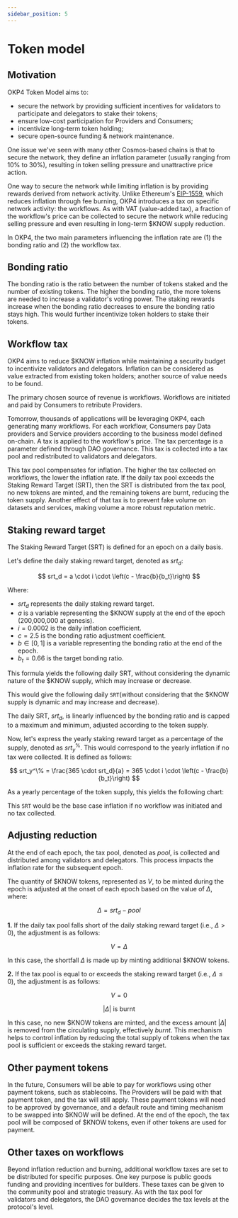 ```yaml
---
sidebar_position: 5
---
```


# Token model

## Motivation

OKP4 Token Model aims to:

- secure the network by providing sufficient incentives for validators to participate and delegators to stake their tokens;
- ensure low-cost participation for Providers and Consumers;
- incentivize long-term token holding;
- secure open-source funding & network maintenance.

One issue we've seen with many other Cosmos-based chains is that to secure the network, they define an inflation parameter (usually ranging from 10% to 30%), resulting in token selling pressure and unattractive price action.

One way to secure the network while limiting inflation is by providing rewards derived from network activity. Unlike Ethereum's [EIP-1559](https://eips.ethereum.org/EIPS/eip-1559), which reduces inflation through fee burning, OKP4 introduces a tax on specific network activity: the workflows. As with VAT (value-added tax), a fraction of the workflow's price can be collected to secure the network while reducing selling pressure and even resulting in long-term $KNOW supply reduction.

In OKP4, the two main parameters influencing the inflation rate are (1) the bonding ratio and (2) the workflow tax.

## Bonding ratio

The bonding ratio is the ratio between the number of tokens staked and the number of existing tokens. The higher the bonding ratio, the more tokens are needed to increase a validator's voting power. The staking rewards increase when the bonding ratio decreases to ensure the bonding ratio stays high. This would further incentivize token holders to stake their tokens.

## Workflow tax

OKP4 aims to reduce $KNOW inflation while maintaining a security budget to incentivize validators and delegators. Inflation can be considered as value extracted from existing token holders; another source of value needs to be found.

The primary chosen source of revenue is workflows. Workflows are initiated and paid by Consumers to retribute Providers.

Tomorrow, thousands of applications will be leveraging OKP4, each generating many workflows. For each workflow, Consumers pay Data providers and Service providers according to the business model defined on-chain. A tax is applied to the workflow's price. The tax percentage is a parameter defined through DAO governance. This tax is collected into a tax pool and redistributed to validators and delegators.

This tax pool compensates for inflation. The higher the tax collected on workflows, the lower the inflation rate. If the daily tax pool exceeds the Staking Reward Target (SRT), then the SRT is distributed from the tax pool, no new tokens are minted, and the remaining tokens are burnt, reducing the token supply.
Another effect of that tax is to prevent fake volume on datasets and services, making volume a more robust reputation metric.

## Staking reward target

The Staking Reward Target (SRT) is defined for an epoch on a daily basis.

Let's define the daily staking reward target, denoted as $srt_d$:

$$
srt_d = a \cdot i \cdot \left(c - \frac{b}{b_t}\right)
$$

Where:

- $srt_d$ represents the daily staking reward target.
- $a$ is a variable representing the $KNOW supply at the end of the epoch (200,000,000 at genesis).
- $i = 0.0002$ is the daily inflation coefficient.
- $c = 2.5$ is the bonding ratio adjustment coefficient.
- $b \in [0,1]$ is a variable representing the bonding ratio at the end of the epoch.
- $b_t = 0.66$ is the target bonding ratio.

This formula yields the following daily SRT, without considering the dynamic nature of the $KNOW supply, which may increase or decrease.

This would give the following daily `SRT`(without considering that the $KNOW supply is dynamic and may increase and decrease).

The daily SRT, $srt_d$, is linearly influenced by the bonding ratio and is capped to a maximum and minimum, adjusted according to the token supply.

Now, let's express the yearly staking reward target as a percentage of the supply, denoted as $srt_y^\%$. This would correspond to the yearly inflation if no tax were collected. It is defined as follows:

$$
srt_y^\% = \frac{365 \cdot srt_d}{a} = 365 \cdot i \cdot \left(c - \frac{b}{b_t}\right)
$$

As a yearly percentage of the token supply, this yields the following chart:

This `SRT` would be the base case inflation if no workflow was initiated and no tax collected.

## Adjusting reduction

At the end of each epoch, the tax pool, denoted as $pool$, is collected and distributed among validators and delegators. This process impacts the inflation rate for the subsequent epoch.

The quantity of \$KNOW tokens, represented as $V$, to be minted during the epoch is adjusted at the onset of each epoch based on the value of $\Delta$, where:

$$
\Delta = srt_d - pool
$$

**1.** If the daily tax pool falls short of the daily staking reward target (i.e., $\Delta > 0$), the adjustment is as follows:

$$
V=Δ
$$

In this case, the shortfall $\Delta$ is made up by minting additional \$KNOW tokens.

**2.** If the tax pool is equal to or exceeds the staking reward target (i.e., $\Delta \leq 0$), the adjustment is as follows:

$$
V=0
$$

$$
\lvert \Delta \rvert \text{ is burnt}
$$

In this case, no new \$KNOW tokens are minted, and the excess amount $\lvert \Delta \rvert$ is removed from the circulating supply, effectively _burnt_. This mechanism helps to control inflation by reducing the total supply of tokens when the tax pool is sufficient or exceeds the staking reward target.

## Other payment tokens

In the future, Consumers will be able to pay for workflows using other payment tokens, such as stablecoins. The Providers will be paid with that payment token, and the tax will still apply. These payment tokens will need to be approved by governance, and a default route and timing mechanism to be swapped into $KNOW will be defined. At the end of the epoch, the tax pool will be composed of $KNOW tokens, even if other tokens are used for payment.

## Other taxes on workflows

Beyond inflation reduction and burning, additional workflow taxes are set to be distributed for specific purposes. One key purpose is public goods funding and providing incentives for builders. These taxes can be given to the community pool and strategic treasury. As with the tax pool for validators and delegators, the DAO governance decides the tax levels at the protocol's level.
